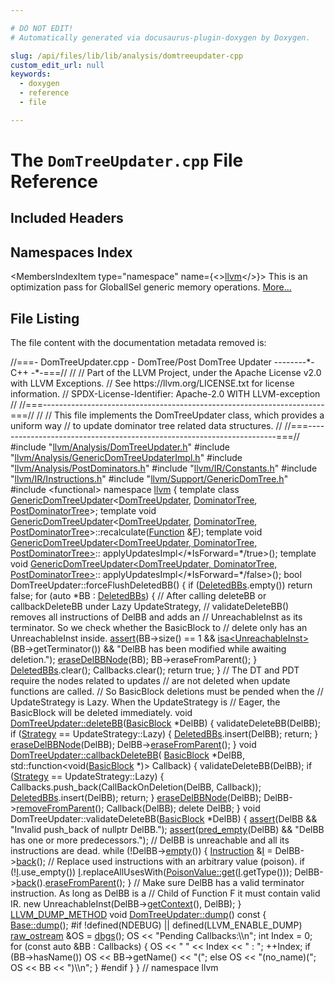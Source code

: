 ```yaml
---

# DO NOT EDIT!
# Automatically generated via docusaurus-plugin-doxygen by Doxygen.

slug: /api/files/lib/lib/analysis/domtreeupdater-cpp
custom_edit_url: null
keywords:
  - doxygen
  - reference
  - file

---
```





# The `DomTreeUpdater.cpp` File Reference

<DoxygenPage pluginConfig={pluginConfig}>



## Included Headers

<IncludesList>
<IncludesListItem
  filePath="llvm/Analysis/DomTreeUpdater.h"
  permalink="/docs/api/files/include/include/llvm/include/llvm/analysis/domtreeupdater-h"
  isLocal="true" />
<IncludesListItem
  filePath="llvm/Analysis/GenericDomTreeUpdaterImpl.h"
  permalink="/docs/api/files/include/include/llvm/include/llvm/analysis/genericdomtreeupdaterimpl-h"
  isLocal="true" />
<IncludesListItem
  filePath="llvm/Analysis/PostDominators.h"
  permalink="/docs/api/files/include/include/llvm/include/llvm/analysis/postdominators-h"
  isLocal="true" />
<IncludesListItem
  filePath="llvm/IR/Constants.h"
  permalink="/docs/api/files/include/include/llvm/include/llvm/ir/constants-h"
  isLocal="true" />
<IncludesListItem
  filePath="llvm/IR/Instructions.h"
  permalink="/docs/api/files/include/include/llvm/include/llvm/ir/instructions-h"
  isLocal="true" />
<IncludesListItem
  filePath="llvm/Support/GenericDomTree.h"
  permalink="/docs/api/files/include/include/llvm/include/llvm/support/genericdomtree-h"
  isLocal="true" />
<IncludesListItem
  filePath="functional"
  permalink=""
  isLocal="false" />
</IncludesList>

## Namespaces Index

<MembersIndex>

<MembersIndexItem
  type="namespace"
  name={<><a href="/docs/api/namespaces/llvm">llvm</a></>}>
This is an optimization pass for GlobalISel generic memory operations. <a href="/docs/api/namespaces/llvm/#details">More...</a>
</MembersIndexItem>

</MembersIndex>


## File Listing

The file content with the documentation metadata removed is:

<ProgramListing>

<Link id="l00001" /><CodeLine lineNumber="1"><Highlight kind="comment">//===- DomTreeUpdater.cpp - DomTree/Post DomTree Updater --------&#42;- C++ -&#42;-===//</Highlight><Highlight kind="normal"></Highlight></CodeLine>
<Link id="l00002" /><CodeLine lineNumber="2"><Highlight kind="normal"></Highlight><Highlight kind="comment">//</Highlight><Highlight kind="normal"></Highlight></CodeLine>
<Link id="l00003" /><CodeLine lineNumber="3"><Highlight kind="normal"></Highlight><Highlight kind="comment">// Part of the LLVM Project, under the Apache License v2.0 with LLVM Exceptions.</Highlight><Highlight kind="normal"></Highlight></CodeLine>
<Link id="l00004" /><CodeLine lineNumber="4"><Highlight kind="normal"></Highlight><Highlight kind="comment">// See https://llvm.org/LICENSE.txt for license information.</Highlight><Highlight kind="normal"></Highlight></CodeLine>
<Link id="l00005" /><CodeLine lineNumber="5"><Highlight kind="normal"></Highlight><Highlight kind="comment">// SPDX-License-Identifier: Apache-2.0 WITH LLVM-exception</Highlight><Highlight kind="normal"></Highlight></CodeLine>
<Link id="l00006" /><CodeLine lineNumber="6"><Highlight kind="normal"></Highlight><Highlight kind="comment">//</Highlight><Highlight kind="normal"></Highlight></CodeLine>
<Link id="l00007" /><CodeLine lineNumber="7"><Highlight kind="normal"></Highlight><Highlight kind="comment">//===----------------------------------------------------------------------===//</Highlight><Highlight kind="normal"></Highlight></CodeLine>
<Link id="l00008" /><CodeLine lineNumber="8"><Highlight kind="normal"></Highlight><Highlight kind="comment">//</Highlight><Highlight kind="normal"></Highlight></CodeLine>
<Link id="l00009" /><CodeLine lineNumber="9"><Highlight kind="normal"></Highlight><Highlight kind="comment">// This file implements the DomTreeUpdater class, which provides a uniform way</Highlight><Highlight kind="normal"></Highlight></CodeLine>
<Link id="l00010" /><CodeLine lineNumber="10"><Highlight kind="normal"></Highlight><Highlight kind="comment">// to update dominator tree related data structures.</Highlight><Highlight kind="normal"></Highlight></CodeLine>
<Link id="l00011" /><CodeLine lineNumber="11"><Highlight kind="normal"></Highlight><Highlight kind="comment">//</Highlight><Highlight kind="normal"></Highlight></CodeLine>
<Link id="l00012" /><CodeLine lineNumber="12"><Highlight kind="normal"></Highlight><Highlight kind="comment">//===----------------------------------------------------------------------===//</Highlight><Highlight kind="normal"></Highlight></CodeLine>
<Link id="l00013" /><CodeLine lineNumber="13"><Highlight kind="normal"></Highlight></CodeLine>
<Link id="l00014" /><CodeLine lineNumber="14"><Highlight kind="normal"></Highlight><Highlight kind="preprocessor">#include &quot;<a href="/docs/api/files/include/include/llvm/include/llvm/analysis/domtreeupdater-h">llvm/Analysis/DomTreeUpdater.h</a>&quot;</Highlight><Highlight kind="normal"></Highlight></CodeLine>
<Link id="l00015" /><CodeLine lineNumber="15"><Highlight kind="normal"></Highlight><Highlight kind="preprocessor">#include &quot;<a href="/docs/api/files/include/include/llvm/include/llvm/analysis/genericdomtreeupdaterimpl-h">llvm/Analysis/GenericDomTreeUpdaterImpl.h</a>&quot;</Highlight><Highlight kind="normal"></Highlight></CodeLine>
<Link id="l00016" /><CodeLine lineNumber="16"><Highlight kind="normal"></Highlight><Highlight kind="preprocessor">#include &quot;<a href="/docs/api/files/include/include/llvm/include/llvm/analysis/postdominators-h">llvm/Analysis/PostDominators.h</a>&quot;</Highlight><Highlight kind="normal"></Highlight></CodeLine>
<Link id="l00017" /><CodeLine lineNumber="17"><Highlight kind="normal"></Highlight><Highlight kind="preprocessor">#include &quot;<a href="/docs/api/files/include/include/llvm/include/llvm/ir/constants-h">llvm/IR/Constants.h</a>&quot;</Highlight><Highlight kind="normal"></Highlight></CodeLine>
<Link id="l00018" /><CodeLine lineNumber="18"><Highlight kind="normal"></Highlight><Highlight kind="preprocessor">#include &quot;<a href="/docs/api/files/include/include/llvm/include/llvm/ir/instructions-h">llvm/IR/Instructions.h</a>&quot;</Highlight><Highlight kind="normal"></Highlight></CodeLine>
<Link id="l00019" /><CodeLine lineNumber="19"><Highlight kind="normal"></Highlight><Highlight kind="preprocessor">#include &quot;<a href="/docs/api/files/include/include/llvm/include/llvm/support/genericdomtree-h">llvm/Support/GenericDomTree.h</a>&quot;</Highlight><Highlight kind="normal"></Highlight></CodeLine>
<Link id="l00020" /><CodeLine lineNumber="20"><Highlight kind="normal"></Highlight><Highlight kind="preprocessor">#include &lt;functional&gt;</Highlight><Highlight kind="normal"></Highlight></CodeLine>
<Link id="l00021" /><CodeLine lineNumber="21"><Highlight kind="normal"></Highlight></CodeLine>
<Link id="l00022" /><CodeLine lineNumber="22"><Highlight kind="normal"></Highlight><Highlight kind="keyword">namespace </Highlight><Highlight kind="normal"><a href="/docs/api/namespaces/llvm">llvm</a> &#123;</Highlight></CodeLine>
<Link id="l00023" /><CodeLine lineNumber="23"><Highlight kind="normal"></Highlight></CodeLine>
<Link id="l00024" /><CodeLine lineNumber="24"><Highlight kind="normal"></Highlight><Highlight kind="keyword">template</Highlight><Highlight kind="normal"> </Highlight><Highlight kind="keyword">class </Highlight><Highlight kind="normal"><a href="/docs/api/classes/llvm/genericdomtreeupdater">GenericDomTreeUpdater</a>&lt;<a href="/docs/api/classes/llvm/domtreeupdater">DomTreeUpdater</a>, <a href="/docs/api/classes/llvm/dominatortree">DominatorTree</a>,</Highlight></CodeLine>
<Link id="l00025" /><CodeLine lineNumber="25"><Highlight kind="normal">                                     <a href="/docs/api/classes/llvm/postdominatortree">PostDominatorTree</a>&gt;;</Highlight></CodeLine>
<Link id="l00026" /><CodeLine lineNumber="26"><Highlight kind="normal"></Highlight></CodeLine>
<Link id="l00027" /><CodeLine lineNumber="27"><Highlight kind="normal"></Highlight><Highlight kind="keyword">template</Highlight><Highlight kind="normal"> </Highlight><Highlight kind="keywordtype">void</Highlight><Highlight kind="normal"></Highlight></CodeLine>
<Link id="l00028" /><CodeLine lineNumber="28"><Highlight kind="normal"><a href="/docs/api/classes/llvm/genericdomtreeupdater">GenericDomTreeUpdater</a>&lt;<a href="/docs/api/classes/llvm/domtreeupdater">DomTreeUpdater</a>, <a href="/docs/api/classes/llvm/dominatortree">DominatorTree</a>,</Highlight></CodeLine>
<Link id="l00029" /><CodeLine lineNumber="29"><Highlight kind="normal">                      <a href="/docs/api/classes/llvm/postdominatortree">PostDominatorTree</a>&gt;::recalculate(<a href="/docs/api/classes/llvm/function">Function</a> &amp;<a href="/docs/api/files/lib/lib/support/md5-cpp/#a96d73bbd7af15cb1fc38c3f4a3bd82e9">F</a>);</Highlight></CodeLine>
<Link id="l00030" /><CodeLine lineNumber="30"><Highlight kind="normal"></Highlight></CodeLine>
<Link id="l00031" /><CodeLine lineNumber="31"><Highlight kind="normal"></Highlight><Highlight kind="keyword">template</Highlight><Highlight kind="normal"> </Highlight><Highlight kind="keywordtype">void</Highlight><Highlight kind="normal"></Highlight></CodeLine>
<Link id="l00032" /><CodeLine lineNumber="32"><Highlight kind="normal"><a href="/docs/api/classes/llvm/genericdomtreeupdater">GenericDomTreeUpdater&lt;DomTreeUpdater, DominatorTree, PostDominatorTree&gt;</a>::</Highlight></CodeLine>
<Link id="l00033" /><CodeLine lineNumber="33"><Highlight kind="normal">    applyUpdatesImpl&lt;</Highlight><Highlight kind="comment">/&#42;IsForward=&#42;/</Highlight><Highlight kind="keyword">true</Highlight><Highlight kind="normal">&gt;();</Highlight></CodeLine>
<Link id="l00034" /><CodeLine lineNumber="34"><Highlight kind="normal"></Highlight><Highlight kind="keyword">template</Highlight><Highlight kind="normal"> </Highlight><Highlight kind="keywordtype">void</Highlight><Highlight kind="normal"></Highlight></CodeLine>
<Link id="l00035" /><CodeLine lineNumber="35"><Highlight kind="normal"><a href="/docs/api/classes/llvm/genericdomtreeupdater">GenericDomTreeUpdater&lt;DomTreeUpdater, DominatorTree, PostDominatorTree&gt;</a>::</Highlight></CodeLine>
<Link id="l00036" /><CodeLine lineNumber="36"><Highlight kind="normal">    applyUpdatesImpl&lt;</Highlight><Highlight kind="comment">/&#42;IsForward=&#42;/</Highlight><Highlight kind="keyword">false</Highlight><Highlight kind="normal">&gt;();</Highlight></CodeLine>
<Link id="l00037" /><CodeLine lineNumber="37"><Highlight kind="normal"></Highlight></CodeLine>
<Link id="l00038" /><CodeLine lineNumber="38"><Highlight kind="normal"></Highlight><Highlight kind="keywordtype">bool</Highlight><Highlight kind="normal"> DomTreeUpdater::forceFlushDeletedBB() &#123;</Highlight></CodeLine>
<Link id="l00039" /><CodeLine lineNumber="39"><Highlight kind="normal">  </Highlight><Highlight kind="keywordflow">if</Highlight><Highlight kind="normal"> (<a href="/docs/api/classes/llvm/genericdomtreeupdater/#a03640c958debd0b9a525cff8fe5a11ed">DeletedBBs</a>.empty())</Highlight></CodeLine>
<Link id="l00040" /><CodeLine lineNumber="40"><Highlight kind="normal">    </Highlight><Highlight kind="keywordflow">return</Highlight><Highlight kind="normal"> </Highlight><Highlight kind="keyword">false</Highlight><Highlight kind="normal">;</Highlight></CodeLine>
<Link id="l00041" /><CodeLine lineNumber="41"><Highlight kind="normal"></Highlight></CodeLine>
<Link id="l00042" /><CodeLine lineNumber="42"><Highlight kind="normal">  </Highlight><Highlight kind="keywordflow">for</Highlight><Highlight kind="normal"> (</Highlight><Highlight kind="keyword">auto</Highlight><Highlight kind="normal"> &#42;BB : <a href="/docs/api/classes/llvm/genericdomtreeupdater/#a03640c958debd0b9a525cff8fe5a11ed">DeletedBBs</a>) &#123;</Highlight></CodeLine>
<Link id="l00043" /><CodeLine lineNumber="43"><Highlight kind="normal">    </Highlight><Highlight kind="comment">// After calling deleteBB or callbackDeleteBB under Lazy UpdateStrategy,</Highlight><Highlight kind="normal"></Highlight></CodeLine>
<Link id="l00044" /><CodeLine lineNumber="44"><Highlight kind="normal">    </Highlight><Highlight kind="comment">// validateDeleteBB() removes all instructions of DelBB and adds an</Highlight><Highlight kind="normal"></Highlight></CodeLine>
<Link id="l00045" /><CodeLine lineNumber="45"><Highlight kind="normal">    </Highlight><Highlight kind="comment">// UnreachableInst as its terminator. So we check whether the BasicBlock to</Highlight><Highlight kind="normal"></Highlight></CodeLine>
<Link id="l00046" /><CodeLine lineNumber="46"><Highlight kind="normal">    </Highlight><Highlight kind="comment">// delete only has an UnreachableInst inside.</Highlight><Highlight kind="normal"></Highlight></CodeLine>
<Link id="l00047" /><CodeLine lineNumber="47"><Highlight kind="normal">    <a href="/docs/api/files/lib/lib/target/lib/target/amdgpu/silowercontrolflow-cpp/#a4868c5d81c5ccc98c47aeab6244346a0">assert</a>(BB-&gt;size() == 1 &amp;&amp; <a href="/docs/api/namespaces/llvm/#a92ca992e52dddc420f4b069cae06dfbe">isa&lt;UnreachableInst&gt;</a>(BB-&gt;getTerminator()) &amp;&amp;</Highlight></CodeLine>
<Link id="l00048" /><CodeLine lineNumber="48"><Highlight kind="normal">           </Highlight><Highlight kind="stringliteral">&quot;DelBB has been modified while awaiting deletion.&quot;</Highlight><Highlight kind="normal">);</Highlight></CodeLine>
<Link id="l00049" /><CodeLine lineNumber="49"><Highlight kind="normal">    <a href="/docs/api/classes/llvm/genericdomtreeupdater/#a42eae544363676292b0d6a03d06ba9df">eraseDelBBNode</a>(BB);</Highlight></CodeLine>
<Link id="l00050" /><CodeLine lineNumber="50"><Highlight kind="normal">    BB-&gt;eraseFromParent();</Highlight></CodeLine>
<Link id="l00051" /><CodeLine lineNumber="51"><Highlight kind="normal">  &#125;</Highlight></CodeLine>
<Link id="l00052" /><CodeLine lineNumber="52"><Highlight kind="normal">  <a href="/docs/api/classes/llvm/genericdomtreeupdater/#a03640c958debd0b9a525cff8fe5a11ed">DeletedBBs</a>.clear();</Highlight></CodeLine>
<Link id="l00053" /><CodeLine lineNumber="53"><Highlight kind="normal">  Callbacks.clear();</Highlight></CodeLine>
<Link id="l00054" /><CodeLine lineNumber="54"><Highlight kind="normal">  </Highlight><Highlight kind="keywordflow">return</Highlight><Highlight kind="normal"> </Highlight><Highlight kind="keyword">true</Highlight><Highlight kind="normal">;</Highlight></CodeLine>
<Link id="l00055" /><CodeLine lineNumber="55"><Highlight kind="normal">&#125;</Highlight></CodeLine>
<Link id="l00056" /><CodeLine lineNumber="56"><Highlight kind="normal"></Highlight></CodeLine>
<Link id="l00057" /><CodeLine lineNumber="57"><Highlight kind="normal"></Highlight><Highlight kind="comment">// The DT and PDT require the nodes related to updates</Highlight><Highlight kind="normal"></Highlight></CodeLine>
<Link id="l00058" /><CodeLine lineNumber="58"><Highlight kind="normal"></Highlight><Highlight kind="comment">// are not deleted when update functions are called.</Highlight><Highlight kind="normal"></Highlight></CodeLine>
<Link id="l00059" /><CodeLine lineNumber="59"><Highlight kind="normal"></Highlight><Highlight kind="comment">// So BasicBlock deletions must be pended when the</Highlight><Highlight kind="normal"></Highlight></CodeLine>
<Link id="l00060" /><CodeLine lineNumber="60"><Highlight kind="normal"></Highlight><Highlight kind="comment">// UpdateStrategy is Lazy. When the UpdateStrategy is</Highlight><Highlight kind="normal"></Highlight></CodeLine>
<Link id="l00061" /><CodeLine lineNumber="61"><Highlight kind="normal"></Highlight><Highlight kind="comment">// Eager, the BasicBlock will be deleted immediately.</Highlight><Highlight kind="normal"></Highlight></CodeLine>
<Link id="l00062" /><CodeLine lineNumber="62" lineLink="/docs/api/classes/llvm/domtreeupdater/#adcca375fa8086f6844e863abbf58f83b"><Highlight kind="normal"></Highlight><Highlight kind="keywordtype">void</Highlight><Highlight kind="normal"> <a href="/docs/api/classes/llvm/domtreeupdater/#adcca375fa8086f6844e863abbf58f83b">DomTreeUpdater::deleteBB</a>(<a href="/docs/api/classes/llvm/basicblock">BasicBlock</a> &#42;DelBB) &#123;</Highlight></CodeLine>
<Link id="l00063" /><CodeLine lineNumber="63"><Highlight kind="normal">  validateDeleteBB(DelBB);</Highlight></CodeLine>
<Link id="l00064" /><CodeLine lineNumber="64"><Highlight kind="normal">  </Highlight><Highlight kind="keywordflow">if</Highlight><Highlight kind="normal"> (<a href="/docs/api/classes/llvm/genericdomtreeupdater/#a6c1229274a768152e5ed6af3872af602">Strategy</a> == UpdateStrategy::Lazy) &#123;</Highlight></CodeLine>
<Link id="l00065" /><CodeLine lineNumber="65"><Highlight kind="normal">    <a href="/docs/api/classes/llvm/genericdomtreeupdater/#a03640c958debd0b9a525cff8fe5a11ed">DeletedBBs</a>.insert(DelBB);</Highlight></CodeLine>
<Link id="l00066" /><CodeLine lineNumber="66"><Highlight kind="normal">    </Highlight><Highlight kind="keywordflow">return</Highlight><Highlight kind="normal">;</Highlight></CodeLine>
<Link id="l00067" /><CodeLine lineNumber="67"><Highlight kind="normal">  &#125;</Highlight></CodeLine>
<Link id="l00068" /><CodeLine lineNumber="68"><Highlight kind="normal"></Highlight></CodeLine>
<Link id="l00069" /><CodeLine lineNumber="69"><Highlight kind="normal">  <a href="/docs/api/classes/llvm/genericdomtreeupdater/#a42eae544363676292b0d6a03d06ba9df">eraseDelBBNode</a>(DelBB);</Highlight></CodeLine>
<Link id="l00070" /><CodeLine lineNumber="70"><Highlight kind="normal">  DelBB-&gt;<a href="/docs/api/classes/llvm/basicblock/#a8dd327a937563afdb08250abc43820b0">eraseFromParent</a>();</Highlight></CodeLine>
<Link id="l00071" /><CodeLine lineNumber="71"><Highlight kind="normal">&#125;</Highlight></CodeLine>
<Link id="l00072" /><CodeLine lineNumber="72"><Highlight kind="normal"></Highlight></CodeLine>
<Link id="l00073" /><CodeLine lineNumber="73" lineLink="/docs/api/classes/llvm/domtreeupdater/#aa22a66bf381f2b0a994b4e00cca5eac4"><Highlight kind="normal"></Highlight><Highlight kind="keywordtype">void</Highlight><Highlight kind="normal"> <a href="/docs/api/classes/llvm/domtreeupdater/#aa22a66bf381f2b0a994b4e00cca5eac4">DomTreeUpdater::callbackDeleteBB</a>(</Highlight></CodeLine>
<Link id="l00074" /><CodeLine lineNumber="74"><Highlight kind="normal">    <a href="/docs/api/classes/llvm/basicblock">BasicBlock</a> &#42;DelBB, std::function&lt;</Highlight><Highlight kind="keywordtype">void</Highlight><Highlight kind="normal">(<a href="/docs/api/classes/llvm/basicblock">BasicBlock</a> &#42;)&gt; Callback) &#123;</Highlight></CodeLine>
<Link id="l00075" /><CodeLine lineNumber="75"><Highlight kind="normal">  validateDeleteBB(DelBB);</Highlight></CodeLine>
<Link id="l00076" /><CodeLine lineNumber="76"><Highlight kind="normal">  </Highlight><Highlight kind="keywordflow">if</Highlight><Highlight kind="normal"> (<a href="/docs/api/classes/llvm/genericdomtreeupdater/#a6c1229274a768152e5ed6af3872af602">Strategy</a> == UpdateStrategy::Lazy) &#123;</Highlight></CodeLine>
<Link id="l00077" /><CodeLine lineNumber="77"><Highlight kind="normal">    Callbacks.push&#95;back(CallBackOnDeletion(DelBB, Callback));</Highlight></CodeLine>
<Link id="l00078" /><CodeLine lineNumber="78"><Highlight kind="normal">    <a href="/docs/api/classes/llvm/genericdomtreeupdater/#a03640c958debd0b9a525cff8fe5a11ed">DeletedBBs</a>.insert(DelBB);</Highlight></CodeLine>
<Link id="l00079" /><CodeLine lineNumber="79"><Highlight kind="normal">    </Highlight><Highlight kind="keywordflow">return</Highlight><Highlight kind="normal">;</Highlight></CodeLine>
<Link id="l00080" /><CodeLine lineNumber="80"><Highlight kind="normal">  &#125;</Highlight></CodeLine>
<Link id="l00081" /><CodeLine lineNumber="81"><Highlight kind="normal"></Highlight></CodeLine>
<Link id="l00082" /><CodeLine lineNumber="82"><Highlight kind="normal">  <a href="/docs/api/classes/llvm/genericdomtreeupdater/#a42eae544363676292b0d6a03d06ba9df">eraseDelBBNode</a>(DelBB);</Highlight></CodeLine>
<Link id="l00083" /><CodeLine lineNumber="83"><Highlight kind="normal">  DelBB-&gt;<a href="/docs/api/classes/llvm/basicblock/#a629adad5a5d84929eac0f0b00132af1b">removeFromParent</a>();</Highlight></CodeLine>
<Link id="l00084" /><CodeLine lineNumber="84"><Highlight kind="normal">  Callback(DelBB);</Highlight></CodeLine>
<Link id="l00085" /><CodeLine lineNumber="85"><Highlight kind="normal">  </Highlight><Highlight kind="keyword">delete</Highlight><Highlight kind="normal"> DelBB;</Highlight></CodeLine>
<Link id="l00086" /><CodeLine lineNumber="86"><Highlight kind="normal">&#125;</Highlight></CodeLine>
<Link id="l00087" /><CodeLine lineNumber="87"><Highlight kind="normal"></Highlight></CodeLine>
<Link id="l00088" /><CodeLine lineNumber="88"><Highlight kind="normal"></Highlight><Highlight kind="keywordtype">void</Highlight><Highlight kind="normal"> DomTreeUpdater::validateDeleteBB(<a href="/docs/api/classes/llvm/basicblock">BasicBlock</a> &#42;DelBB) &#123;</Highlight></CodeLine>
<Link id="l00089" /><CodeLine lineNumber="89"><Highlight kind="normal">  <a href="/docs/api/files/lib/lib/target/lib/target/amdgpu/silowercontrolflow-cpp/#a4868c5d81c5ccc98c47aeab6244346a0">assert</a>(DelBB &amp;&amp; </Highlight><Highlight kind="stringliteral">&quot;Invalid push&#95;back of nullptr DelBB.&quot;</Highlight><Highlight kind="normal">);</Highlight></CodeLine>
<Link id="l00090" /><CodeLine lineNumber="90"><Highlight kind="normal">  <a href="/docs/api/files/lib/lib/target/lib/target/amdgpu/silowercontrolflow-cpp/#a4868c5d81c5ccc98c47aeab6244346a0">assert</a>(<a href="/docs/api/namespaces/llvm/#ad66c4759666aab78529658362b498c74">pred&#95;empty</a>(DelBB) &amp;&amp; </Highlight><Highlight kind="stringliteral">&quot;DelBB has one or more predecessors.&quot;</Highlight><Highlight kind="normal">);</Highlight></CodeLine>
<Link id="l00091" /><CodeLine lineNumber="91"><Highlight kind="normal">  </Highlight><Highlight kind="comment">// DelBB is unreachable and all its instructions are dead.</Highlight><Highlight kind="normal"></Highlight></CodeLine>
<Link id="l00092" /><CodeLine lineNumber="92"><Highlight kind="normal">  </Highlight><Highlight kind="keywordflow">while</Highlight><Highlight kind="normal"> (!DelBB-&gt;<a href="/docs/api/classes/llvm/basicblock/#a266367eb01c634406b32f816d2d9c6bf">empty</a>()) &#123;</Highlight></CodeLine>
<Link id="l00093" /><CodeLine lineNumber="93"><Highlight kind="normal">    <a href="/docs/api/classes/llvm/instruction">Instruction</a> &amp;<a href="/docs/api/files/lib/lib/support/md5-cpp/#ac0eafdc9ee161b71e7af98af736952fd">I</a> = DelBB-&gt;<a href="/docs/api/classes/llvm/basicblock/#a2d071e661a02790177ba05f62c7c27d1">back</a>();</Highlight></CodeLine>
<Link id="l00094" /><CodeLine lineNumber="94"><Highlight kind="normal">    </Highlight><Highlight kind="comment">// Replace used instructions with an arbitrary value (poison).</Highlight><Highlight kind="normal"></Highlight></CodeLine>
<Link id="l00095" /><CodeLine lineNumber="95"><Highlight kind="normal">    </Highlight><Highlight kind="keywordflow">if</Highlight><Highlight kind="normal"> (!<a href="/docs/api/files/lib/lib/support/md5-cpp/#ac0eafdc9ee161b71e7af98af736952fd">I</a>.use&#95;empty())</Highlight></CodeLine>
<Link id="l00096" /><CodeLine lineNumber="96"><Highlight kind="normal">      <a href="/docs/api/files/lib/lib/support/md5-cpp/#ac0eafdc9ee161b71e7af98af736952fd">I</a>.replaceAllUsesWith(<a href="/docs/api/classes/llvm/poisonvalue/#a1bf08613fb664a2e377a9a72c59a6b66">PoisonValue::get</a>(<a href="/docs/api/files/lib/lib/support/md5-cpp/#ac0eafdc9ee161b71e7af98af736952fd">I</a>.getType()));</Highlight></CodeLine>
<Link id="l00097" /><CodeLine lineNumber="97"><Highlight kind="normal">    DelBB-&gt;<a href="/docs/api/classes/llvm/basicblock/#a2d071e661a02790177ba05f62c7c27d1">back</a>().<a href="/docs/api/classes/llvm/instruction/#a601ee49a4c4e0babf29bd1cf09036570">eraseFromParent</a>();</Highlight></CodeLine>
<Link id="l00098" /><CodeLine lineNumber="98"><Highlight kind="normal">  &#125;</Highlight></CodeLine>
<Link id="l00099" /><CodeLine lineNumber="99"><Highlight kind="normal">  </Highlight><Highlight kind="comment">// Make sure DelBB has a valid terminator instruction. As long as DelBB is a</Highlight><Highlight kind="normal"></Highlight></CodeLine>
<Link id="l00100" /><CodeLine lineNumber="100"><Highlight kind="normal">  </Highlight><Highlight kind="comment">// Child of Function F it must contain valid IR.</Highlight><Highlight kind="normal"></Highlight></CodeLine>
<Link id="l00101" /><CodeLine lineNumber="101"><Highlight kind="normal">  </Highlight><Highlight kind="keyword">new</Highlight><Highlight kind="normal"> UnreachableInst(DelBB-&gt;<a href="/docs/api/classes/llvm/basicblock/#aa286a0f7f5d38488d593bb7ef0ba183e">getContext</a>(), DelBB);</Highlight></CodeLine>
<Link id="l00102" /><CodeLine lineNumber="102"><Highlight kind="normal">&#125;</Highlight></CodeLine>
<Link id="l00103" /><CodeLine lineNumber="103"><Highlight kind="normal"></Highlight></CodeLine>
<Link id="l00104" /><CodeLine lineNumber="104"><Highlight kind="normal"><a href="/docs/api/files/include/include/llvm/include/llvm/support/compiler-h/#aa863693eef567397d9c292da5bf22d34">LLVM&#95;DUMP&#95;METHOD</a></Highlight></CodeLine>
<Link id="l00105" /><CodeLine lineNumber="105" lineLink="/docs/api/classes/llvm/domtreeupdater/#a5b547854a7f9e418222c9823b2602314"><Highlight kind="normal"></Highlight><Highlight kind="keywordtype">void</Highlight><Highlight kind="normal"> <a href="/docs/api/classes/llvm/domtreeupdater/#a5b547854a7f9e418222c9823b2602314">DomTreeUpdater::dump</a>()</Highlight><Highlight kind="keyword"> const </Highlight><Highlight kind="normal">&#123;</Highlight></CodeLine>
<Link id="l00106" /><CodeLine lineNumber="106"><Highlight kind="normal">  <a href="/docs/api/classes/llvm/genericdomtreeupdater/#aefa1d7d67dd758fb993876e62c56890d">Base::dump</a>();</Highlight></CodeLine>
<Link id="l00107" /><CodeLine lineNumber="107"><Highlight kind="normal"></Highlight><Highlight kind="preprocessor">#if !defined(NDEBUG) || defined(LLVM&#95;ENABLE&#95;DUMP)</Highlight><Highlight kind="normal"></Highlight></CodeLine>
<Link id="l00108" /><CodeLine lineNumber="108"><Highlight kind="normal">  <a href="/docs/api/classes/llvm/raw-ostream">raw&#95;ostream</a> &amp;OS = <a href="/docs/api/namespaces/llvm/#a7c46c742c31be54870e2038048e6b391">dbgs</a>();</Highlight></CodeLine>
<Link id="l00109" /><CodeLine lineNumber="109"><Highlight kind="normal">  OS &lt;&lt; </Highlight><Highlight kind="stringliteral">&quot;Pending Callbacks:\\n&quot;</Highlight><Highlight kind="normal">;</Highlight></CodeLine>
<Link id="l00110" /><CodeLine lineNumber="110"><Highlight kind="normal">  </Highlight><Highlight kind="keywordtype">int</Highlight><Highlight kind="normal"> Index = 0;</Highlight></CodeLine>
<Link id="l00111" /><CodeLine lineNumber="111"><Highlight kind="normal">  </Highlight><Highlight kind="keywordflow">for</Highlight><Highlight kind="normal"> (</Highlight><Highlight kind="keyword">const</Highlight><Highlight kind="normal"> </Highlight><Highlight kind="keyword">auto</Highlight><Highlight kind="normal"> &amp;BB : Callbacks) &#123;</Highlight></CodeLine>
<Link id="l00112" /><CodeLine lineNumber="112"><Highlight kind="normal">    OS &lt;&lt; </Highlight><Highlight kind="stringliteral">&quot;  &quot;</Highlight><Highlight kind="normal"> &lt;&lt; Index &lt;&lt; </Highlight><Highlight kind="stringliteral">&quot; : &quot;</Highlight><Highlight kind="normal">;</Highlight></CodeLine>
<Link id="l00113" /><CodeLine lineNumber="113"><Highlight kind="normal">    ++Index;</Highlight></CodeLine>
<Link id="l00114" /><CodeLine lineNumber="114"><Highlight kind="normal">    </Highlight><Highlight kind="keywordflow">if</Highlight><Highlight kind="normal"> (BB-&gt;hasName())</Highlight></CodeLine>
<Link id="l00115" /><CodeLine lineNumber="115"><Highlight kind="normal">      OS &lt;&lt; BB-&gt;getName() &lt;&lt; </Highlight><Highlight kind="stringliteral">&quot;(&quot;</Highlight><Highlight kind="normal">;</Highlight></CodeLine>
<Link id="l00116" /><CodeLine lineNumber="116"><Highlight kind="normal">    </Highlight><Highlight kind="keywordflow">else</Highlight><Highlight kind="normal"></Highlight></CodeLine>
<Link id="l00117" /><CodeLine lineNumber="117"><Highlight kind="normal">      OS &lt;&lt; </Highlight><Highlight kind="stringliteral">&quot;(no&#95;name)(&quot;</Highlight><Highlight kind="normal">;</Highlight></CodeLine>
<Link id="l00118" /><CodeLine lineNumber="118"><Highlight kind="normal">    OS &lt;&lt; BB &lt;&lt; </Highlight><Highlight kind="stringliteral">&quot;)\\n&quot;</Highlight><Highlight kind="normal">;</Highlight></CodeLine>
<Link id="l00119" /><CodeLine lineNumber="119"><Highlight kind="normal">  &#125;</Highlight></CodeLine>
<Link id="l00120" /><CodeLine lineNumber="120"><Highlight kind="normal"></Highlight><Highlight kind="preprocessor">#endif</Highlight><Highlight kind="normal"></Highlight></CodeLine>
<Link id="l00121" /><CodeLine lineNumber="121"><Highlight kind="normal">&#125;</Highlight></CodeLine>
<Link id="l00122" /><CodeLine lineNumber="122"><Highlight kind="normal"></Highlight></CodeLine>
<Link id="l00123" /><CodeLine lineNumber="123"><Highlight kind="normal">&#125; </Highlight><Highlight kind="comment">// namespace llvm</Highlight><Highlight kind="normal"></Highlight></CodeLine>

</ProgramListing>


</DoxygenPage>
